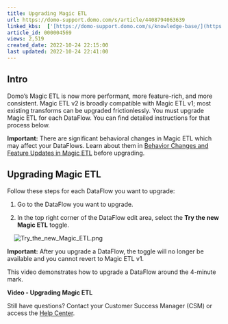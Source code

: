 ```yaml
---
title: Upgrading Magic ETL
url: https://domo-support.domo.com/s/article/4408794063639
linked_kbs:  ['[https://domo-support.domo.com/s/knowledge-base/](https://domo-support.domo.com/s/knowledge-base/)', '[https://domo-support.domo.com/s/](https://domo-support.domo.com/s/)', '[https://domo-support.domo.com/s/topic/0TO5w000000ZamzGAC](https://domo-support.domo.com/s/topic/0TO5w000000ZamzGAC)', '[https://domo-support.domo.com/s/topic/0TO5w000000ZanvGAC](https://domo-support.domo.com/s/topic/0TO5w000000ZanvGAC)', '[https://domo-support.domo.com/s/article/360047787514](https://domo-support.domo.com/s/article/360047787514)', '[https://domo-support.domo.com/s/article/4408794063639](https://domo-support.domo.com/s/article/4408794063639)', '[https://domo-support.domo.com/s/topic/0TO5w000000ZanvGAC/magic-etl](https://domo-support.domo.com/s/topic/0TO5w000000ZanvGAC/magic-etl)', '[https://domo-support.domo.com/s/article/360043429933](https://domo-support.domo.com/s/article/360043429933)', '[https://domo-support.domo.com/s/article/360043429953](https://domo-support.domo.com/s/article/360043429953)', '[https://domo-support.domo.com/s/article/360042925494](https://domo-support.domo.com/s/article/360042925494)', '[https://domo-support.domo.com/s/article/360043429913](https://domo-support.domo.com/s/article/360043429913)', '[https://domo-support.domo.com/s/article/4408174643607](https://domo-support.domo.com/s/article/4408174643607)', '[https://domo-support.domo.com/s/login/](https://domo-support.domo.com/s/login/)']
article_id: 000004569
views: 2,519
created_date: 2022-10-24 22:15:00
last updated: 2022-10-24 22:41:00
---
```




Intro
-----


Domo’s Magic ETL is now more performant, more feature-rich, and more consistent. Magic ETL v2 is broadly compatible with Magic ETL v1; most existing transforms can be upgraded frictionlessly. You must upgrade Magic ETL for each DataFlow. You can find detailed instructions for that process below.







**Important:** There are significant behavioral changes in Magic ETL which may affect your DataFlows. Learn about them in [Behavior Changes and Feature Updates in Magic ETL](/s/article/360047787514) before upgrading.



Upgrading Magic ETL
-------------------


Follow these steps for each DataFlow you want to upgrade:


1. Go to the DataFlow you want to upgrade.


2. In the top right corner of the DataFlow edit area, select the **Try the new Magic ETL** toggle.  
  
    ![Try_the_new_Magic_ETL.png](Try_the_new_Magic_ETL.png)







**Important:** After you upgrade a DataFlow, the toggle will no longer be available and you cannot revert to Magic ETL v1.



This video demonstrates how to upgrade a DataFlow around the 4-minute mark.


**Video - Upgrading Magic ETL**



Still have questions? Contact your Customer Success Manager (CSM) or access the [Help Center](https://www.domo.com/help-center).

